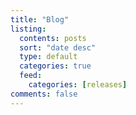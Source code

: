 ```yaml
---
title: "Blog"
listing: 
  contents: posts
  sort: "date desc"
  type: default
  categories: true
  feed:
    categories: [releases]
comments: false
---
```

